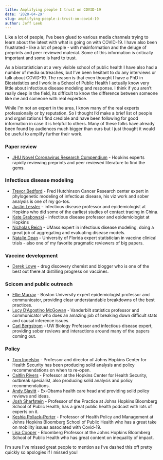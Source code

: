 ```yaml
---
title: Amplifying people I trust on COVID-19
date: '2020-04-29'
slug: amplifying-people-i-trust-on-covid-19
author: Jeff Leek
---
```


Like a lot of people, I've been glued to various media channels trying to learn about the latest with what is going on with COVID-19. I have also been frustrated - like a lot of people - with misinformation and the deluge of preprints and peer reviewed material. Some of this information is critically important and some is hard to trust. 

As a biostatistician at a very visible school of public health I have also had a number of media outreaches, but I've been hesitant to do any interviews or talk about COVID-19. The reason is that even thought I have a PhD in Biostatistics and I work in a School of Public Health I actually know very little about infectious disease modeling and response. I think if you aren't really deep in the field, its difficult to know the difference between someone like me and someone with real expertise. 

While I'm not an expert in the area, I know many of the real experts professionally or by reputation. So I thought I'd make a brief list of people and organizations I find credible and have been following for good information in case it is helpful to others. Many of these folks have already been found by audiences much bigger than ours but I just thought it would be useful to amplify further their work. 

### Paper review

* [JHU Novel Coronavirus Research Compendium](https://twitter.com/JHSPH_NCRC) - Hopkins experts rapidly reviewing preprints and peer reviewed literature to find the gems. 

### Infectious disease modeling

* [Trevor Bedford](https://twitter.com/trvrb) - Fred Hutchinson Cancer Research center expert in phylogenetic modeling of infectious disease, his viz work and sober analysis is one of my go-tos. 
* [Justin Lessler](https://twitter.com/JustinLessler) - infectious disease professor and epidemiologist at Hopkins who did some of the earliest studies of contact tracing in China. 
* [Kate Grabowski](https://twitter.com/KateGrabowski) - infectious disease professor and epidemiologist at Hopkins
* [Nicholas Reich](https://twitter.com/reichlab) - UMass expert in infectious disease modeling, doing a great job of aggregating and evaluating disease models. 
* [Natalie Dean](https://twitter.com/nataliexdean) - University of Florida expert statistician in vaccine clinical trials - also one of my favorite pragmatic reviewers of big papers. 


### Vaccine development

* [Derek Lowe](https://twitter.com/dereklowe) - drug discovery chemist and blogger who is one of the best out there at distilling progress on vaccines. 


### Scicom and public outreach

* [Ellie Murray](https://twitter.com/EpiEllie) - Boston University expert epidemiologist professor and communicator, providing clear understandable breakdowns of the best practices. 
* [Lucy D'Agostino McGowan](https://twitter.com/LucyStats) - Vanderbilt statistics professor and communicator who does an amazing job of breaking down difficult stats and causal inference issues. 
* [Carl Bergstrom](https://twitter.com/CT_Bergstrom) - UW Biology Professor and infectious disease expert, providing sober reviews and interactions around many of the papers coming out. 

### Policy

* [Tom Ingelsby](https://twitter.com/T_Inglesby) - Professor and director of Johns Hopkins Center for Health Security has been producing solid analysis and policy recommendations on when to re-open. 
* [Caitlin Rivers](https://twitter.com/cmyeaton) - Professor at the Hopkins Center for Health Security, outbreak specialist, also producing solid analysis and policy recommendations. 
* [Andy Slavitt](https://twitter.com/ASlavitt) - Ex-Obama health care head and providing solid policy reviews and ideas. 
* [Josh Sharfstein](https://twitter.com/drJoshS) - Professor of the Practice at Johns Hopkins Bloomberg School of Public Health, has a great public health podcast with lots of experts on it. 
* [Keshia Pollack-Porter](https://twitter.com/DR_KMP) - Professor of Health Policy and Management at Johns Hopkins Bloomberg School of Public Health who has a great take on mobility issues associated with Covid-19. 
* [Lisa Cooper](https://twitter.com/LisaCooperMD) - Bloomberg Professor at the Johns Hopkins Bloomberg School of Public Health who has great content on inequality of impact. 

I'm sure I've missed great people to mention as I've dashed this off pretty quickly so apologies if I missed you!




